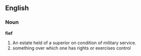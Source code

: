 ==English==

===Noun===

'''fief'''

#An estate held of a superior on condition of military service.
#something over which one has rights or exercises control